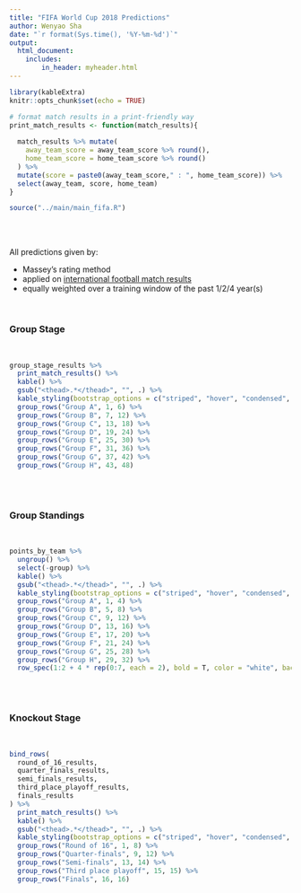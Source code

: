 ```yaml
---
title: "FIFA World Cup 2018 Predictions"
author: Wenyao Sha
date: "`r format(Sys.time(), '%Y-%m-%d')`"
output: 
  html_document:
    includes:
        in_header: myheader.html
---
```


```r
library(kableExtra)
knitr::opts_chunk$set(echo = TRUE)

# format match results in a print-friendly way
print_match_results <- function(match_results){
  
  match_results %>% mutate(
    away_team_score = away_team_score %>% round(),
    home_team_score = home_team_score %>% round()
  ) %>% 
  mutate(score = paste0(away_team_score," : ", home_team_score)) %>% 
  select(away_team, score, home_team)
}

source("../main/main_fifa.R")
```

<br><br>

All predictions given by:

* Massey's rating method 
* applied on [international football match results](https://www.kaggle.com/martj42/international-football-results-from-1872-to-2017)
* equally weighted over a training window of the past 1/2/4 year(s)

<br>

### Group Stage
<br>
```r
group_stage_results %>% 
  print_match_results() %>% 
  kable() %>%
  gsub("<thead>.*</thead>", "", .) %>% 
  kable_styling(bootstrap_options = c("striped", "hover", "condensed", "responsive"), full_width = T) %>% 
  group_rows("Group A", 1, 6) %>%
  group_rows("Group B", 7, 12) %>% 
  group_rows("Group C", 13, 18) %>% 
  group_rows("Group D", 19, 24) %>% 
  group_rows("Group E", 25, 30) %>% 
  group_rows("Group F", 31, 36) %>% 
  group_rows("Group G", 37, 42) %>% 
  group_rows("Group H", 43, 48)
```

<br><br>

### Group Standings
<br>
```r
points_by_team %>% 
  ungroup() %>% 
  select(-group) %>% 
  kable() %>%
  gsub("<thead>.*</thead>", "", .) %>% 
  kable_styling(bootstrap_options = c("striped", "hover", "condensed", "responsive"), full_width = T) %>% 
  group_rows("Group A", 1, 4) %>%
  group_rows("Group B", 5, 8) %>% 
  group_rows("Group C", 9, 12) %>% 
  group_rows("Group D", 13, 16) %>% 
  group_rows("Group E", 17, 20) %>% 
  group_rows("Group F", 21, 24) %>% 
  group_rows("Group G", 25, 28) %>% 
  group_rows("Group H", 29, 32) %>% 
  row_spec(1:2 + 4 * rep(0:7, each = 2), bold = T, color = "white", background = "steelblue")
```

<br><br>

### Knockout Stage
<br>
```r
bind_rows(
  round_of_16_results,
  quarter_finals_results,
  semi_finals_results,
  third_place_playoff_results,
  finals_results
) %>% 
  print_match_results() %>% 
  kable() %>%
  gsub("<thead>.*</thead>", "", .) %>% 
  kable_styling(bootstrap_options = c("striped", "hover", "condensed", "responsive"), full_width = T) %>% 
  group_rows("Round of 16", 1, 8) %>%
  group_rows("Quarter-finals", 9, 12) %>% 
  group_rows("Semi-finals", 13, 14) %>% 
  group_rows("Third place playoff", 15, 15) %>% 
  group_rows("Finals", 16, 16)
```

<br><br>
